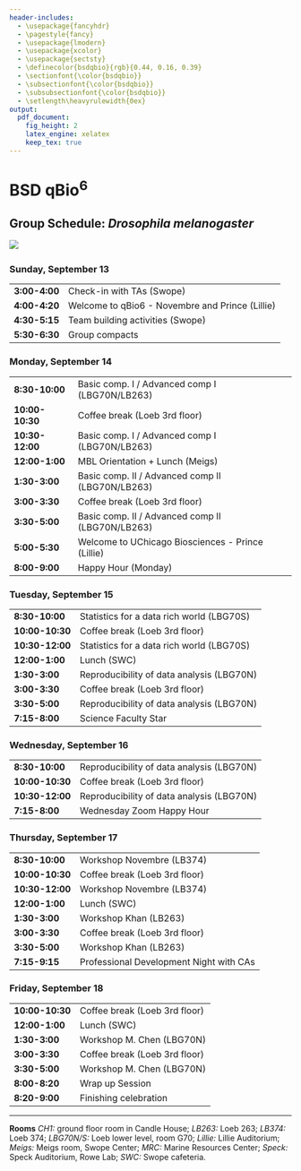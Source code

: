 ```yaml
---
header-includes:
  - \usepackage{fancyhdr}
  - \pagestyle{fancy}
  - \usepackage{lmodern}
  - \usepackage{xcolor}
  - \usepackage{sectsty}
  - \definecolor{bsdqbio}{rgb}{0.44, 0.16, 0.39}
  - \sectionfont{\color{bsdqbio}}
  - \subsectionfont{\color{bsdqbio}}
  - \subsubsectionfont{\color{bsdqbio}}
  - \setlength\heavyrulewidth{0ex}
output:
  pdf_document:
    fig_height: 2
    latex_engine: xelatex
    keep_tex: true
---
```

# BSD qBio$^6$ 

## Group Schedule: *Drosophila melanogaster*
 ![](https://github.com/StefanoAllesina/BSD-QBio5/raw/master/logo_group/Drosophila_melanogaster.png)     

### Sunday, September 13 

------------------    ---------------------------------------------------
**3:00-4:00**         Check-in with TAs (Swope)                          
**4:00-4:20**         Welcome to qBio6 - Novembre and Prince (Lillie)    
**4:30-5:15**         Team building activities (Swope)                   
**5:30-6:30**         Group compacts                                     
------------------    ---------------------------------------------------

### Monday, September 14 

------------------    ---------------------------------------------------
**8:30-10:00**        Basic comp. I / Advanced comp I (LBG70N/LB263)     
**10:00-10:30**       Coffee break (Loeb 3rd floor)                      
**10:30-12:00**       Basic comp. I / Advanced comp I (LBG70N/LB263)     
**12:00-1:00**        MBL Orientation + Lunch (Meigs)                    
**1:30-3:00**         Basic comp. II / Advanced comp II (LBG70N/LB263)   
**3:00-3:30**         Coffee break (Loeb 3rd floor)                      
**3:30-5:00**         Basic comp. II / Advanced comp II (LBG70N/LB263)   
**5:00-5:30**         Welcome to UChicago Biosciences - Prince (Lillie)  
**8:00-9:00**         Happy Hour (Monday)                                
------------------    ---------------------------------------------------

### Tuesday, September 15 

------------------    ---------------------------------------------------
**8:30-10:00**        Statistics for a data rich world (LBG70S)          
**10:00-10:30**       Coffee break (Loeb 3rd floor)                      
**10:30-12:00**       Statistics for a data rich world (LBG70S)          
**12:00-1:00**        Lunch (SWC)                                        
**1:30-3:00**         Reproducibility of data analysis (LBG70N)          
**3:00-3:30**         Coffee break (Loeb 3rd floor)                      
**3:30-5:00**         Reproducibility of data analysis (LBG70N)          
**7:15-8:00**         Science Faculty Star                               
------------------    ---------------------------------------------------

### Wednesday, September 16 

------------------    ---------------------------------------------------
**8:30-10:00**        Reproducibility of data analysis (LBG70N)          
**10:00-10:30**       Coffee break (Loeb 3rd floor)                      
**10:30-12:00**       Reproducibility of data analysis (LBG70N)          
**7:15-8:00**          Wednesday Zoom Happy Hour                         
------------------    ---------------------------------------------------

### Thursday, September 17 

------------------    ---------------------------------------------------
**8:30-10:00**        Workshop Novembre (LB374)                          
**10:00-10:30**       Coffee break (Loeb 3rd floor)                      
**10:30-12:00**       Workshop Novembre (LB374)                          
**12:00-1:00**        Lunch (SWC)                                        
**1:30-3:00**         Workshop Khan (LB263)                              
**3:00-3:30**         Coffee break (Loeb 3rd floor)                      
**3:30-5:00**         Workshop Khan (LB263)                              
**7:15-9:15**         Professional Development Night with CAs            
------------------    ---------------------------------------------------

### Friday, September 18 

------------------    ---------------------------------------------------
**10:00-10:30**       Coffee break (Loeb 3rd floor)                      
**12:00-1:00**        Lunch (SWC)                                        
**1:30-3:00**         Workshop M. Chen (LBG70N)                          
**3:00-3:30**         Coffee break (Loeb 3rd floor)                      
**3:30-5:00**         Workshop M. Chen (LBG70N)                          
**8:00-8:20**         Wrap up Session                                    
**8:20-9:00**         Finishing celebration                              
------------------    ---------------------------------------------------



-------


**Rooms** *CH1:* ground floor room in Candle House; *LB263:* Loeb 263; *LB374:* Loeb 374; 
*LBG70N/S:* Loeb lower level, room G70; *Lillie:* Lillie Auditorium; 
*Meigs:* Meigs room, Swope Center; 
*MRC:* Marine Resources Center; 
*Speck:* Speck Auditorium, Rowe Lab; *SWC:* Swope cafeteria.
  
